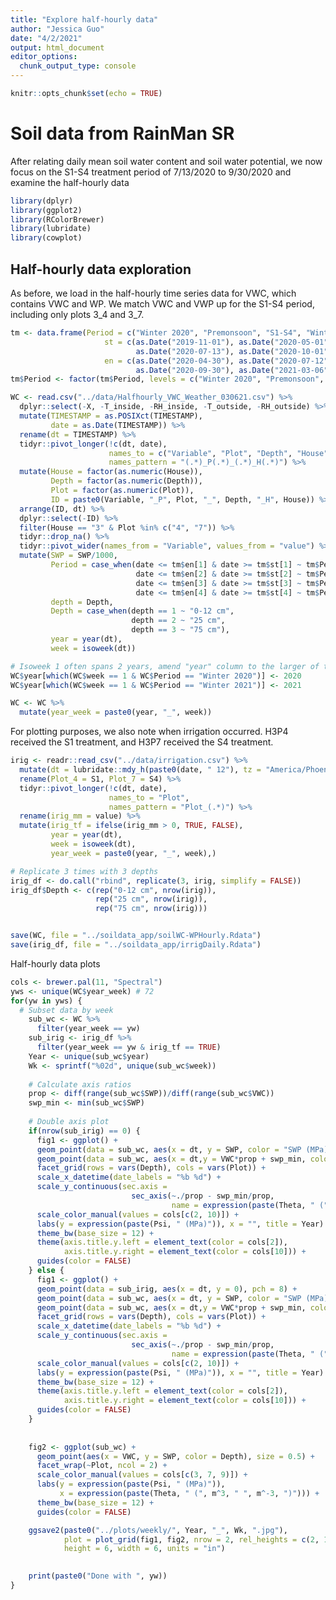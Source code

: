 ```yaml
---
title: "Explore half-hourly data"
author: "Jessica Guo"
date: "4/2/2021"
output: html_document
editor_options: 
  chunk_output_type: console
---
```


```r
knitr::opts_chunk$set(echo = TRUE)
```

# Soil data from RainMan SR

After relating daily mean soil water content and soil water potential, we now focus on the S1-S4 treatment period of 7/13/2020 to 9/30/2020 and examine the half-hourly data

```r
library(dplyr)
library(ggplot2)
library(RColorBrewer)
library(lubridate)
library(cowplot)
```

## Half-hourly data exploration

As before, we load in the half-hourly time series data for VWC, which contains VWC and WP. We match VWC and VWP up for the S1-S4 period, including only plots 3_4 and 3_7. 

```r
tm <- data.frame(Period = c("Winter 2020", "Premonsoon", "S1-S4", "Winter 2021"),
                     st = c(as.Date("2019-11-01"), as.Date("2020-05-01"), 
                            as.Date("2020-07-13"), as.Date("2020-10-01")),
                     en = c(as.Date("2020-04-30"), as.Date("2020-07-12"),
                            as.Date("2020-09-30"), as.Date("2021-03-06")))
tm$Period <- factor(tm$Period, levels = c("Winter 2020", "Premonsoon", "S1-S4", "Winter 2021"))

WC <- read.csv("../data/Halfhourly_VWC_Weather_030621.csv") %>%
  dplyr::select(-X, -T_inside, -RH_inside, -T_outside, -RH_outside) %>%
  mutate(TIMESTAMP = as.POSIXct(TIMESTAMP),
         date = as.Date(TIMESTAMP)) %>%
  rename(dt = TIMESTAMP) %>%
  tidyr::pivot_longer(!c(dt, date), 
                      names_to = c("Variable", "Plot", "Depth", "House"), 
                      names_pattern = "(.*)_P(.*)_(.*)_H(.*)") %>%
  mutate(House = factor(as.numeric(House)),
         Depth = factor(as.numeric(Depth)),
         Plot = factor(as.numeric(Plot)),
         ID = paste0(Variable, "_P", Plot, "_", Depth, "_H", House)) %>%
  arrange(ID, dt) %>%
  dplyr::select(-ID) %>%
  filter(House == "3" & Plot %in% c("4", "7")) %>%
  tidyr::drop_na() %>%
  tidyr::pivot_wider(names_from = "Variable", values_from = "value") %>%
  mutate(SWP = SWP/1000,
         Period = case_when(date <= tm$en[1] & date >= tm$st[1] ~ tm$Period[1],
                            date <= tm$en[2] & date >= tm$st[2] ~ tm$Period[2],
                            date <= tm$en[3] & date >= tm$st[3] ~ tm$Period[3],
                            date <= tm$en[4] & date >= tm$st[4] ~ tm$Period[4]),
         depth = Depth,
         Depth = case_when(depth == 1 ~ "0-12 cm",
                           depth == 2 ~ "25 cm",
                           depth == 3 ~ "75 cm"),
         year = year(dt),
         week = isoweek(dt))

# Isoweek 1 often spans 2 years, amend "year" column to the larger of the 2 years
WC$year[which(WC$week == 1 & WC$Period == "Winter 2020")] <- 2020
WC$year[which(WC$week == 1 & WC$Period == "Winter 2021")] <- 2021

WC <- WC %>%
  mutate(year_week = paste0(year, "_", week))
```

For plotting purposes, we also note when irrigation occurred. H3P4 received the S1 treatment, and H3P7 received the S4 treatment. 
```r
irig <- readr::read_csv("../data/irrigation.csv") %>%
  mutate(dt = lubridate::mdy_h(paste0(date, " 12"), tz = "America/Phoenix")) %>%
  rename(Plot_4 = S1, Plot_7 = S4) %>%
  tidyr::pivot_longer(!c(dt, date), 
                      names_to = "Plot", 
                      names_pattern = "Plot_(.*)") %>%
  rename(irig_mm = value) %>%
  mutate(irig_tf = ifelse(irig_mm > 0, TRUE, FALSE),
         year = year(dt),
         week = isoweek(dt),
         year_week = paste0(year, "_", week),)

# Replicate 3 times with 3 depths
irig_df <- do.call("rbind", replicate(3, irig, simplify = FALSE))
irig_df$Depth <- c(rep("0-12 cm", nrow(irig)),
                   rep("25 cm", nrow(irig)),
                   rep("75 cm", nrow(irig)))


save(WC, file = "../soildata_app/soilWC-WPHourly.Rdata")
save(irig_df, file = "../soildata_app/irrigDaily.Rdata")

```

Half-hourly data plots
```r
cols <- brewer.pal(11, "Spectral")
yws <- unique(WC$year_week) # 72
for(yw in yws) {
  # Subset data by week
    sub_wc <- WC %>%
      filter(year_week == yw)
    sub_irig <- irig_df %>%
      filter(year_week == yw & irig_tf == TRUE)
    Year <- unique(sub_wc$year)
    Wk <- sprintf("%02d", unique(sub_wc$week))
    
    # Calculate axis ratios
    prop <- diff(range(sub_wc$SWP))/diff(range(sub_wc$VWC))
    swp_min <- min(sub_wc$SWP)
    
    # Double axis plot
    if(nrow(sub_irig) == 0) {
      fig1 <- ggplot() +
      geom_point(data = sub_wc, aes(x = dt, y = SWP, color = "SWP (MPa)"), size = 0.5) +
      geom_point(data = sub_wc, aes(x = dt,y = VWC*prop + swp_min, color = "VWC"), size = 0.5) +
      facet_grid(rows = vars(Depth), cols = vars(Plot)) +
      scale_x_datetime(date_labels = "%b %d") +
      scale_y_continuous(sec.axis = 
                           sec_axis(~./prop - swp_min/prop,
                                    name = expression(paste(Theta, " (", m^3, " ", m^-3, ")")))) +
      scale_color_manual(values = cols[c(2, 10)]) +
      labs(y = expression(paste(Psi, " (MPa)")), x = "", title = Year) +
      theme_bw(base_size = 12) +
      theme(axis.title.y.left = element_text(color = cols[2]),
            axis.title.y.right = element_text(color = cols[10])) +
      guides(color = FALSE)
    } else {
      fig1 <- ggplot() +
      geom_point(data = sub_irig, aes(x = dt, y = 0), pch = 8) +
      geom_point(data = sub_wc, aes(x = dt, y = SWP, color = "SWP (MPa)"), size = 0.5) +
      geom_point(data = sub_wc, aes(x = dt,y = VWC*prop + swp_min, color = "VWC"), size = 0.5) +
      facet_grid(rows = vars(Depth), cols = vars(Plot)) +
      scale_x_datetime(date_labels = "%b %d") +
      scale_y_continuous(sec.axis = 
                           sec_axis(~./prop - swp_min/prop,
                                    name = expression(paste(Theta, " (", m^3, " ", m^-3, ")")))) +
      scale_color_manual(values = cols[c(2, 10)]) +
      labs(y = expression(paste(Psi, " (MPa)")), x = "", title = Year) +
      theme_bw(base_size = 12) +
      theme(axis.title.y.left = element_text(color = cols[2]),
            axis.title.y.right = element_text(color = cols[10])) +
      guides(color = FALSE)
    }
    
    
    fig2 <- ggplot(sub_wc) +
      geom_point(aes(x = VWC, y = SWP, color = Depth), size = 0.5) +
      facet_wrap(~Plot, ncol = 2) +
      scale_color_manual(values = cols[c(3, 7, 9)]) +
      labs(y = expression(paste(Psi, " (MPa)")), 
           x = expression(paste(Theta, " (", m^3, " ", m^-3, ")"))) +
      theme_bw(base_size = 12) +
      guides(color = FALSE)

    ggsave2(paste0("../plots/weekly/", Year, "_", Wk, ".jpg"),
            plot = plot_grid(fig1, fig2, nrow = 2, rel_heights = c(2, 1)),                             
            height = 6, width = 6, units = "in")

    
    print(paste0("Done with ", yw))
}
```